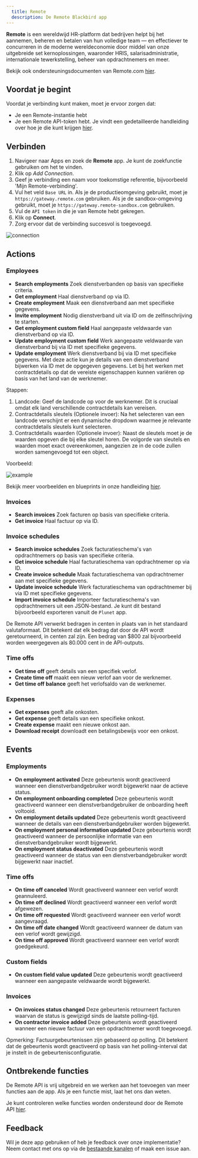 ```yaml
---
  title: Remote
  description: De Remote Blackbird app
---
```


<LinkCard title="View on Github" target="_blank" href="https://github.com/bb-io/Remote" icon="github" />

**Remote** is een wereldwijd HR-platform dat bedrijven helpt bij het aannemen, beheren en betalen van hun volledige team — en effectiever te concurreren in de moderne wereldeconomie door middel van onze uitgebreide set kernoplossingen, waaronder HRIS, salarisadministratie, internationale tewerkstelling, beheer van opdrachtnemers en meer.

Bekijk ook ondersteuningsdocumenten van Remote.com [hier](https://support.remote.com/hc/en-us/articles/30035877720973-Blackbird-Remote-Connector).

## Voordat je begint

Voordat je verbinding kunt maken, moet je ervoor zorgen dat:

- Je een Remote-instantie hebt
- Je een Remote API-token hebt. Je vindt een gedetailleerde handleiding over hoe je die kunt krijgen [hier](https://remote.com/resources/api/auth-and-authorization).

## Verbinden

1. Navigeer naar Apps en zoek de **Remote** app. Je kunt de zoekfunctie gebruiken om het te vinden.
2. Klik op _Add Connection_.
3. Geef je verbinding een naam voor toekomstige referentie, bijvoorbeeld 'Mijn Remote-verbinding'.
4. Vul het veld `Base URL` in. Als je de productieomgeving gebruikt, moet je `https://gateway.remote.com` gebruiken. Als je de sandbox-omgeving gebruikt, moet je `https://gateway.remote-sandbox.com` gebruiken.
5. Vul de `API token` in die je van Remote hebt gekregen.
6. Klik op **Connect**.
7. Zorg ervoor dat de verbinding succesvol is toegevoegd.

![connection](https://raw.githubusercontent.com/bb-io/Remote/main/./image/README/connecting.png)

## Actions

### Employees

- **Search employments** Zoek dienstverbanden op basis van specifieke criteria.
- **Get employment** Haal dienstverband op via ID.
- **Create employment** Maak een dienstverband aan met specifieke gegevens.
- **Invite employment** Nodig dienstverband uit via ID om de zelfinschrijving te starten.
- **Get employment custom field** Haal aangepaste veldwaarde van dienstverband op via ID.
- **Update employment custom field** Werk aangepaste veldwaarde van dienstverband bij via ID met specifieke gegevens.
- **Update employment** Werk dienstverband bij via ID met specifieke gegevens. Met deze actie kun je details van een dienstverband bijwerken via ID met de opgegeven gegevens. Let bij het werken met contractdetails op dat de vereiste eigenschappen kunnen variëren op basis van het land van de werknemer.

Stappen:

1. Landcode: Geef de landcode op voor de werknemer. Dit is cruciaal omdat elk land verschillende contractdetails kan vereisen.
2. Contractdetails sleutels (Optionele invoer): Na het selecteren van een landcode verschijnt er een dynamische dropdown waarmee je relevante contractdetails sleutels kunt selecteren.
3. Contractdetails waarden (Optionele invoer): Naast de sleutels moet je de waarden opgeven die bij elke sleutel horen. De volgorde van sleutels en waarden moet exact overeenkomen, aangezien ze in de code zullen worden samengevoegd tot een object.

Voorbeeld:

![example](https://raw.githubusercontent.com/bb-io/Remote/main/./image/README/UpdateEmploymentExample.png)

Bekijk meer voorbeelden en blueprints in onze handleiding [hier](https://docs.blackbird.io/eggs/remote/).

### Invoices

- **Search invoices** Zoek facturen op basis van specifieke criteria.
- **Get invoice** Haal factuur op via ID.

### Invoice schedules

- **Search invoice schedules** Zoek facturatieschema's van opdrachtnemers op basis van specifieke criteria.
- **Get invoice schedule** Haal facturatieschema van opdrachtnemer op via ID.
- **Create invoice schedule** Maak facturatieschema van opdrachtnemer aan met specifieke gegevens.
- **Update invoice schedule** Werk facturatieschema van opdrachtnemer bij via ID met specifieke gegevens.
- **Import invoice schedule** Importeer facturatieschema's van opdrachtnemers uit een JSON-bestand. Je kunt dit bestand bijvoorbeeld exporteren vanuit de `Plunet` app.

De Remote API verwerkt bedragen in centen in plaats van in het standaard valutaformaat. Dit betekent dat elk bedrag dat door de API wordt geretourneerd, in centen zal zijn. Een bedrag van $800 zal bijvoorbeeld worden weergegeven als 80.000 cent in de API-outputs.


### Time offs

- **Get time off** geeft details van een specifiek verlof.
- **Create time off** maakt een nieuw verlof aan voor de werknemer.
- **Get time off balance** geeft het verlofsaldo van de werknemer.

### Expenses

- **Get expenses** geeft alle onkosten.
- **Get expense** geeft details van een specifieke onkost.
- **Create expense** maakt een nieuwe onkost aan.
- **Download receipt** downloadt een betalingsbewijs voor een onkost.

## Events

### Employments

- **On employment activated** Deze gebeurtenis wordt geactiveerd wanneer een dienstverbandgebruiker wordt bijgewerkt naar de actieve status.
- **On employment onboarding completed** Deze gebeurtenis wordt geactiveerd wanneer een dienstverbandgebruiker de onboarding heeft voltooid.
- **On employment details updated** Deze gebeurtenis wordt geactiveerd wanneer de details van een dienstverbandgebruiker worden bijgewerkt.
- **On employment personal information updated** Deze gebeurtenis wordt geactiveerd wanneer de persoonlijke informatie van een dienstverbandgebruiker wordt bijgewerkt.
- **On employment status deactivated** Deze gebeurtenis wordt geactiveerd wanneer de status van een dienstverbandgebruiker wordt bijgewerkt naar inactief.

### Time offs

- **On time off canceled** Wordt geactiveerd wanneer een verlof wordt geannuleerd.
- **On time off declined** Wordt geactiveerd wanneer een verlof wordt afgewezen.
- **On time off requested** Wordt geactiveerd wanneer een verlof wordt aangevraagd.
- **On time off date changed** Wordt geactiveerd wanneer de datum van een verlof wordt gewijzigd.
- **On time off approved** Wordt geactiveerd wanneer een verlof wordt goedgekeurd.

### Custom fields

- **On custom field value updated** Deze gebeurtenis wordt geactiveerd wanneer een aangepaste veldwaarde wordt bijgewerkt.

### Invoices

- **On invoices status changed** Deze gebeurtenis retourneert facturen waarvan de status is gewijzigd sinds de laatste polling-tijd.
- **On contractor invoice added** Deze gebeurtenis wordt geactiveerd wanneer een nieuwe factuur van een opdrachtnemer wordt toegevoegd.

Opmerking: Factuurgebeurtenissen zijn gebaseerd op polling. Dit betekent dat de gebeurtenis wordt geactiveerd op basis van het polling-interval dat je instelt in de gebeurtenisconfiguratie.

## Ontbrekende functies

De Remote API is vrij uitgebreid en we werken aan het toevoegen van meer functies aan de app. Als je een functie mist, laat het ons dan weten.

Je kunt controleren welke functies worden ondersteund door de Remote API [hier](https://remote.com/resources/api/reference#section/Authentication).

## Feedback

Wil je deze app gebruiken of heb je feedback over onze implementatie? Neem contact met ons op via de [bestaande kanalen](https://www.blackbird.io/) of maak een issue aan.